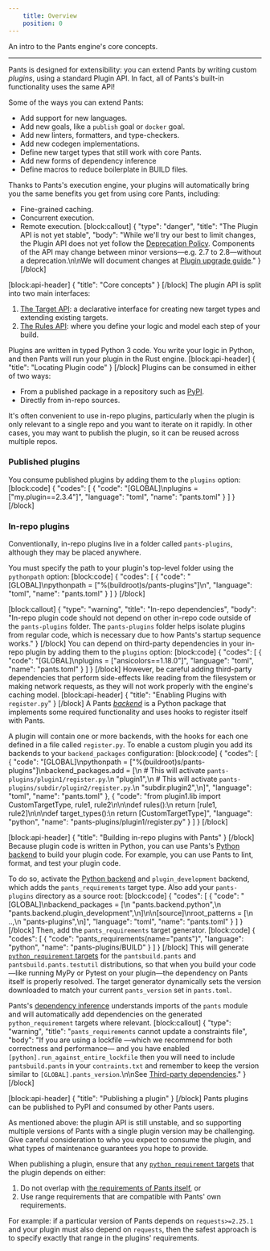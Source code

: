 ```yaml
---
    title: Overview
    position: 0
---
```


An intro to the Pants engine's core concepts.

---

Pants is designed for extensibility: you can extend Pants by writing custom _plugins_, using a standard Plugin API. In fact, all of Pants's built-in functionality uses the same API!

Some of the ways you can extend Pants:

* Add support for new languages.
* Add new goals, like a `publish` goal or `docker` goal.
* Add new linters, formatters, and type-checkers.
* Add new codegen implementations.
* Define new target types that still work with core Pants.
* Add new forms of dependency inference
* Define macros to reduce boilerplate in BUILD files.

Thanks to Pants's execution engine, your plugins will automatically bring you the same benefits you get from using core Pants, including:

- Fine-grained caching.
- Concurrent execution.
- Remote execution.
[block:callout]
{
  "type": "danger",
  "title": "The Plugin API is not yet stable",
  "body": "While we'll try our best to limit changes, the Plugin API does not yet follow the [Deprecation Policy](doc:deprecation-policy). Components of the API may change between minor versions—e.g. 2.7 to 2.8—without a deprecation.\n\nWe will document changes at [Plugin upgrade guide](doc:plugin-upgrade-guide)."
}
[/block]

[block:api-header]
{
  "title": "Core concepts"
}
[/block]
The plugin API is split into two main interfaces:

1. [The Target API](doc:target-api-concepts): a declarative interface for creating new target types and extending existing targets.
2. [The Rules API](doc:rules-api-concepts): where you define your logic and model each step of your build.

Plugins are written in typed Python 3 code. You write your logic in Python, and then Pants will run your plugin in the Rust engine.
[block:api-header]
{
  "title": "Locating Plugin code"
}
[/block]
Plugins can be consumed in either of two ways:

- From a published package in a repository such as [PyPI](https://pypi.org/).
- Directly from in-repo sources. 

It's often convenient to use in-repo plugins, particularly when the plugin is only relevant to a single repo and you want to iterate on it rapidly. In other cases, you may want to publish the plugin, so it can be reused across multiple repos.

### Published plugins

You consume published plugins by adding them to the `plugins` option:
[block:code]
{
  "codes": [
    {
      "code": "[GLOBAL]\nplugins = [\"my.plugin==2.3.4\"]",
      "language": "toml",
      "name": "pants.toml"
    }
  ]
}
[/block]
### In-repo plugins

Conventionally, in-repo plugins live in a folder called `pants-plugins`, although they may be placed anywhere.

You must specify the path to your plugin's top-level folder using the `pythonpath` option:
[block:code]
{
  "codes": [
    {
      "code": "[GLOBAL]\npythonpath = [\"%(buildroot)s/pants-plugins\"]\n",
      "language": "toml",
      "name": "pants.toml"
    }
  ]
}
[/block]

[block:callout]
{
  "type": "warning",
  "title": "In-repo dependencies",
  "body": "In-repo plugin code should not depend on other in-repo code outside of the `pants-plugins` folder.  The `pants-plugins` folder helps isolate plugins from regular code, which is necessary due to how Pants's startup sequence works."
}
[/block]
You can depend on third-party dependencies in your in-repo plugin by adding them to the `plugins` option:
[block:code]
{
  "codes": [
    {
      "code": "[GLOBAL]\nplugins = [\"ansicolors==1.18.0\"]",
      "language": "toml",
      "name": "pants.toml"
    }
  ]
}
[/block]
However, be careful adding third-party dependencies that perform side-effects like reading from the filesystem or making network requests, as they will not work properly with the engine's caching model.
[block:api-header]
{
  "title": "Enabling Plugins with `register.py`"
}
[/block]
A Pants [_backend_](doc:enabling-backends) is a Python package that implements some required functionality and uses hooks to register itself with Pants.  

A plugin will contain one or more backends, with the hooks for each one defined in a file called `register.py`.  To enable a custom plugin you add its backends to your `backend_packages` configuration:
[block:code]
{
  "codes": [
    {
      "code": "[GLOBAL]\npythonpath = [\"%(buildroot)s/pants-plugins\"]\nbackend_packages.add = [\n  # This will activate `pants-plugins/plugin1/register.py`.\n  \"plugin1\",\n  # This will activate `pants-plugins/subdir/plugin2/register.py`.\n  \"subdir.plugin2\",\n]",
      "language": "toml",
      "name": "pants.toml"
    },
    {
      "code": "from plugin1.lib import CustomTargetType, rule1, rule2\n\n\ndef rules():\n    return [rule1, rule2]\n\n\ndef target_types():\n    return [CustomTargetType]",
      "language": "python",
      "name": "pants-plugins/plugin1/register.py"
    }
  ]
}
[/block]

[block:api-header]
{
  "title": "Building in-repo plugins with Pants"
}
[/block]
Because plugin code is written in Python, you can use Pants's [Python backend](doc:python-backend) to build your plugin code. For example, you can use Pants to lint, format, and test your plugin code.

To do so, activate the [Python backend](doc:python) and `plugin_development` backend, which adds the `pants_requirements` target type. Also add your `pants-plugins` directory as a source root:
[block:code]
{
  "codes": [
    {
      "code": "[GLOBAL]\nbackend_packages = [\n  \"pants.backend.python\",\n  \"pants.backend.plugin_development\",\n]\n\n[source]\nroot_patterns = [\n  ..,\n  \"pants-plugins\",\n]",
      "language": "toml",
      "name": "pants.toml"
    }
  ]
}
[/block]
Then, add the `pants_requirements` target generator.
[block:code]
{
  "codes": [
    {
      "code": "pants_requirements(name=\"pants\")",
      "language": "python",
      "name": "pants-plugins/BUILD"
    }
  ]
}
[/block]
This will generate [`python_requirement` targets](doc:python-third-party-dependencies) for the `pantsbuild.pants` and `pantsbuild.pants.testutil` distributions, so that when you build your code—like running MyPy or Pytest on your plugin—the dependency on Pants itself is properly resolved. The target generator dynamically sets the version downloaded to match your current `pants_version` set in `pants.toml`.

Pants's [dependency inference](doc:targets) understands imports of the `pants` module and will automatically add dependencies on the generated `python_requirement` targets where relevant.
[block:callout]
{
  "type": "warning",
  "title": "`pants_requirements` cannot update a constraints file",
  "body": "If you are using a lockfile —which we recommend for both correctness and performance— and you have enabled `[python].run_against_entire_lockfile` then you will need to include `pantsbuild.pants` in your `contraints.txt` and remember to keep the version similar to `[GLOBAL].pants_version`.\n\nSee [Third-party dependencies](doc:python-third-party-dependencies)."
}
[/block]

[block:api-header]
{
  "title": "Publishing a plugin"
}
[/block]
Pants plugins can be published to PyPI and consumed by other Pants users.

As mentioned above: the plugin API is still unstable, and so supporting multiple versions of Pants with a single plugin version may be challenging. Give careful consideration to who you expect to consume the plugin, and what types of maintenance guarantees you hope to provide.

When publishing a plugin, ensure that any [`python_requirement` targets](doc:python-third-party-dependencies) that the plugin depends on either:
1. Do not overlap with [the requirements of Pants itself](https://github.com/pantsbuild/pants/blob/aa0932a54e8c1b6ed6f3be8e084a11b2f6c808e5/3rdparty/python/requirements.txt), or
2. Use range requirements that are compatible with Pants' own requirements.

For example: if a particular version of Pants depends on `requests>=2.25.1` and your plugin must also depend on `requests`, then the safest approach is to specify exactly that range in the plugins' requirements.
